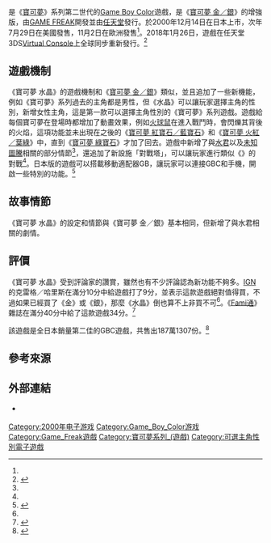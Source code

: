 {{Infobox video game
| title        = 寶可夢 水晶
| japanese     = ポケットモンスター クリスタル
| english      = Pokémon Crystal
| image        = Pokemon_Crystal_GameBox.jpg
| caption      = 
| developer    = [[Game_Freak|Game Freak]]
| publisher    = [[任天堂|任天堂]]
| director     = [[增田順一|增田順一]]
| producer     = {{ubl|[[岩田聰|岩田聰]]|山本智|[[宮本茂|宮本茂]]|[[石原恆和|石原恆和]]}}
| designer     = 
| programmer   = 
| artist       = [[杉森建|杉森建]]
| writer       = {{ubl|[[增田順一|增田順一]]|西野弘二| 松宮稔展|松島賢二}}
| composer     = {{ubl|[[增田順一|增田順一]]|青木森一|一之瀬剛}}
| series       = [[寶可夢系列_(遊戲)|寶可夢系列]]
| platforms    = [[Game_Boy_Color|Game Boy Color]]
| released     = {{vgrelease|JP|December 14, 2000|NA|July 29, 2001|EU|November 2, 2001|AUS|September 30, 2001}}
| genre        = [[電子角色扮演遊戲|電子角色扮演遊戲]]
| modes        = [[單人電子遊戲|單人]]、[[多人電子遊戲|多人]]
}}
{{vgname|寶可夢 水晶|ja=ポケットモンスター クリスタル|en=Pokémon Crystal Version}}是《[[寶可夢系列|寶可夢]]》系列第二世代的[[Game_Boy_Color|Game Boy Color]]遊戲，是《[[寶可夢_金／銀|寶可夢 金／銀]]》的增強版，由[[GAME_FREAK|GAME FREAK]]開發並由[[任天堂|任天堂]]發行。於2000年12月14日在日本上市，次年7月29日在美國發售，11月2日在歐洲發售<ref name="IGNCrystal"/>。2018年1月26日，遊戲在任天堂3DS[[Virtual_Console|Virtual Console]]上全球同步重新發行。<ref>{{cite web|url=https://www.pokemon.com/us/pokemon-video-games/pokemon-crystal-virtual-console/|title=Pokémon Crystal (Virtual Console|work=www.pokemon.com|accessdate=2018-08-30|archive-date=2018-07-02|archive-url=https://web.archive.org/web/20180702093541/https://www.pokemon.com/us/pokemon-video-games/pokemon-crystal-virtual-console/|dead-url=no}}</ref>

==遊戲機制==
{{main|寶可夢遊戲機制}}
《寶可夢 水晶》的遊戲機制和《[[寶可夢_金／銀|寶可夢 金／銀]]》類似，並且追加了一些新機能，例如《寶可夢》系列過去的主角都是男性，但《水晶》可以讓玩家選擇主角的性別，新增女性主角，這是第一款可以選擇主角性別的《寶可夢》系列遊戲。遊戲給每個寶可夢在登場時都增加了動畫效果，例如[[火球鼠|火球鼠]]在進入戰鬥時，會閃爍其背後的火焰，這項功能並未出現在之後的《[[寶可夢_紅寶石／藍寶石|寶可夢 紅寶石／藍寶石]]》和《[[寶可夢_火紅／葉綠|寶可夢 火紅／葉綠]]》中，直到《[[寶可夢_綠寶石|寶可夢 綠寶石]]》才加了回去。遊戲中新增了與[[水君|水君]]以及[[未知圖騰|未知圖騰]]相關的部分情節<ref name="GameSpot Crystal2"/>，還追加了新設施「對戰塔」，可以讓玩家進行類似《{{link-en|寶可夢競技場|Pokémon Stadium}}》的對戰<ref name="IGNCrystal"/>。日本版的遊戲可以搭載移動適配器GB，讓玩家可以連接GBC和手機，開啟一些特別的功能。<ref>{{cite web|url=http://gameboy.ign.com/articles/135/135402p1.html|title=Pokemon Crystal Version Preview|publisher=IGN|first=Marc|last=Nix|date=2000-12-11|accessdate=2008-07-06|archive-date=2011-06-13|archive-url=https://web.archive.org/web/20110613232852/http://gameboy.ign.com/articles/135/135402p1.html|dead-url=yes}}</ref>

==故事情節==
{{see also|寶可夢 金／銀#遊戲情節}}
《寶可夢 水晶》的設定和情節與《寶可夢 金／銀》基本相同，但新增了與水君相關的劇情。

==評價==
{{Video game reviews
| GR = 80%<ref name="GR">{{cite web|url=https://www.gamerankings.com/gbc/375087-pokemon-crystal-version/index.html|title=Pokemon Crystal Version|publisher=[[GameRankings|GameRankings]]|accessdate=2018-12-14|archive-date=2019-06-04|archive-url=https://web.archive.org/web/20190604105225/https://www.gamerankings.com/gbc/375087-pokemon-crystal-version/index.html|dead-url=no}}</ref>
| GSpot = 8.4/10<ref name="GameSpot Crystal2">{{cite web |url=http://www.gamespot.com/gbc/rpg/pokemoncrystal/review.html?om_act=convert&om_clk=gssummary&tag=summary%3Breview&page=2 |title=Pokemon Crystal for Game Boy Color Review |publisher=GameSpot |first=Frank |last=Povo |date=2001-07-30 |accessdate=2008-07-05 |dead-url=yes |archiveurl=https://web.archive.org/web/20090512190746/http://www.gamespot.com/gbc/rpg/pokemoncrystal/review.html?om_act=convert&om_clk=gssummary&tag=summary%3Breview&page=2 |archivedate=2009-05-12 }}</ref>
| IGN = 9/10<ref name="IGNCrystal">{{cite web|url=http://gameboy.ign.com/articles/165/165402p1.html|title=Pokemon Crystal Version Review|publisher=IGN|first=Craig|last=Harris|date=2001-07-30|accessdate=2008-07-05|archive-date=2012-08-16|archive-url=https://web.archive.org/web/20120816133641/http://gameboy.ign.com/articles/165/165402p1.html|dead-url=yes}}</ref>
| NLife = {{Rating|9|10}}<ref>{{cite web|last=Joshi|first=Arjun|url=http://www.nintendolife.com/reviews/3ds-eshop/pokemon_crystal_version|title=Pokémon Crystal Version Review|publisher=[[Nintendo_Life|Nintendo Life]]|date=2018-01-26|accessdate=2018-12-14|archive-date=2018-12-15|archive-url=https://web.archive.org/web/20181215022338/http://www.nintendolife.com/reviews/3ds-eshop/pokemon_crystal_version|dead-url=no}}</ref>
}}
《寶可夢 水晶》受到評論家的讚賞，雖然也有不少評論認為新功能不夠多。[[IGN|IGN]]的克雷格／哈里斯在滿分10分中給遊戲打了9分，並表示這款遊戲絕對值得買，不過如果已經買了《金》或《銀》，那麼《水晶》倒也算不上非買不可<ref name="IGNCrystal"/>。《[[Fami通|Fami通]]》雜誌在滿分40分中給了這款遊戲34分。<ref>{{cite journal|script-title=ja:ゲームボーイ – ポケットモンスター クリスタルバージョン|language=ja|journal=[[Weekly_Famitsu|Weekly Famitsu]]|issue= 915 Pt.2 |page=109 |date=30 June 2006}}</ref>

該遊戲是全日本銷量第二佳的GBC遊戲，共售出187萬1307份。<ref>{{cite web |url=https://www.famitsu.com/news/201810/21165560.html |title=【GBC20周年企画(2)】いちばん売れたゲームボーイカラー専用ソフトは『遊☆戯☆王DM4』！ では2位は？ GBC専用ソフト販売ランキングTOP10！ |language=ja |page=1 |date=2018-10-21 |website=[[Famitsu|Famitsu]] |publisher=[[Enterbrain|Enterbrain]] |access-date=2018-10-21 |archive-date=2019-06-03 |archive-url=https://web.archive.org/web/20190603041902/https://www.famitsu.com/news/201810/21165560.html |dead-url=no }}</ref>

==參考來源==
{{reflist}}

==外部連結==
* {{Official website|https://www.pokemon.co.jp/game/other/gbc-crystal/}} {{ja}}

{{寶可夢系列}}
{{Portal bar|電子遊戲}}
{{DEFAULTSORT:Pokémon Crystal}}

[[Category:2000年电子游戏|Category:2000年电子游戏]]
[[Category:Game_Boy_Color游戏|Category:Game_Boy_Color游戏]]
[[Category:Game_Freak遊戲|Category:Game_Freak遊戲]]
[[Category:寶可夢系列_(遊戲)|Category:寶可夢系列_(遊戲)]]
[[Category:可選主角性別電子遊戲|Category:可選主角性別電子遊戲]]